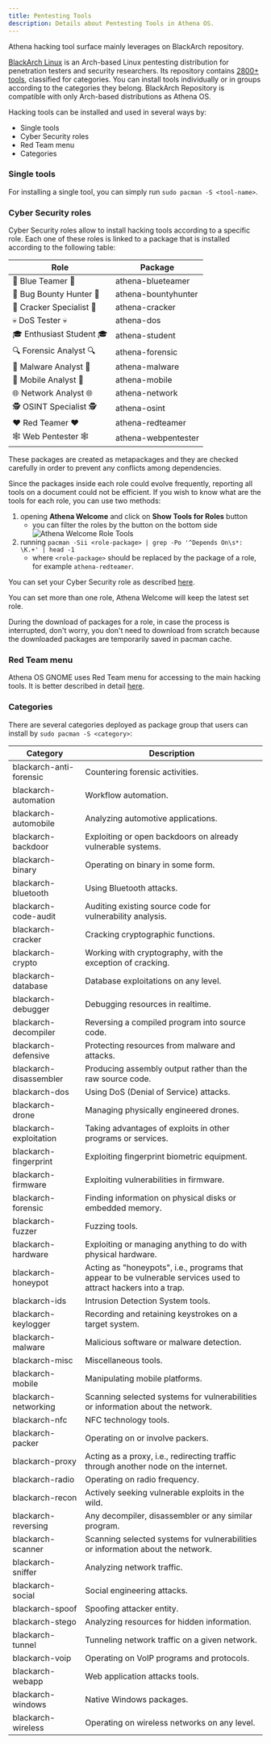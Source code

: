 ```yaml
---
title: Pentesting Tools
description: Details about Pentesting Tools in Athena OS.
---
```


Athena hacking tool surface mainly leverages on BlackArch repository.

[BlackArch Linux](https://blackarch.org/) is an Arch-based Linux pentesting distribution for penetration testers and security researchers. Its repository contains [2800+ tools](https://blackarch.org/tools.html), classified for categories. You can install tools individually or in groups according to the categories they belong. BlackArch Repository is compatible with only Arch-based distributions as Athena OS.

Hacking tools can be installed and used in several ways by:
* Single tools
* Cyber Security roles
* Red Team menu
* Categories

### Single tools

For installing a single tool, you can simply run `sudo pacman -S <tool-name>`.

### Cyber Security roles

Cyber Security roles allow to install hacking tools according to a specific role. Each one of these roles is linked to a package that is installed according to the following table:

| Role | Package |
| ---- | ------- |
| 💙 Blue Teamer 💙 | athena-blueteamer |
| 🐞 Bug Bounty Hunter 🐞 | athena-bountyhunter |
| 🍘 Cracker Specialist 🍘 | athena-cracker |
| 💀 DoS Tester 💀 | athena-dos |
| 🎓 Enthusiast Student 🎓 | athena-student |
| 🔍 Forensic Analyst 🔍 | athena-forensic |
| 🦠 Malware Analyst 🦠 | athena-malware |
| 📱 Mobile Analyst 📱 | athena-mobile |
| 🌐 Network Analyst 🌐 | athena-network |
| 🕵️ OSINT Specialist 🕵️ | athena-osint |
| ❤️ Red Teamer ❤️ | athena-redteamer |
| 🕸️ Web Pentester 🕸️ | athena-webpentester |

These packages are created as metapackages and they are checked carefully in order to prevent any conflicts among dependencies.

Since the packages inside each role could evolve frequently, reporting all tools on a document could not be efficient. If you wish to know what are the tools for each role, you can use two methods:
1. opening **Athena Welcome** and click on **Show Tools for Roles** button
   * you can filter the roles by the button on the bottom side
     ![Athena Welcome Role Tools](@assets/images/athena-welcome-roletools.png)
2. running `pacman -Sii <role-package> | grep -Po '^Depends On\s*: \K.+' | head -1`
   * where `<role-package>` should be replaced by the package of a role, for example `athena-redteamer`.

You can set your Cyber Security role as described [here](/en/resources/athena-welcome/#cyber-security-roles).

You can set more than one role, Athena Welcome will keep the latest set role.

During the download of packages for a role, in case the process is interrupted, don't worry, you don't need to download from scratch because the downloaded packages are temporarily saved in pacman cache.

### Red Team menu

Athena OS GNOME uses Red Team menu for accessing to the main hacking tools. It is better described in detail [here](/en/resources/redteam-menu/).

### Categories

There are several categories deployed as package group that users can install by `sudo pacman -S <category>`:

| Category | Description |
| -------- | ----------- |
| blackarch-anti-forensic | Countering forensic activities. |
| blackarch-automation | Workflow automation. |
| blackarch-automobile | Analyzing automotive applications. |
| blackarch-backdoor | Exploiting or open backdoors on already vulnerable systems. |
| blackarch-binary | Operating on binary in some form. |
| blackarch-bluetooth | Using Bluetooth attacks. |
| blackarch-code-audit | Auditing existing source code for vulnerability analysis. |
| blackarch-cracker | Cracking cryptographic functions. |
| blackarch-crypto | Working with cryptography, with the exception of cracking. |
| blackarch-database | Database exploitations on any level. |
| blackarch-debugger | Debugging resources in realtime. |
| blackarch-decompiler | Reversing a compiled program into source code. |
| blackarch-defensive | Protecting resources from malware and attacks. |
| blackarch-disassembler | Producing assembly output rather than the raw source code. |
| blackarch-dos | Using DoS (Denial of Service) attacks. |
| blackarch-drone | Managing physically engineered drones. |
| blackarch-exploitation | Taking advantages of exploits in other programs or services. |
| blackarch-fingerprint	| Exploiting fingerprint biometric equipment. |
| blackarch-firmware | Exploiting vulnerabilities in firmware. |
| blackarch-forensic | Finding information on physical disks or embedded memory. |
| blackarch-fuzzer | Fuzzing tools. |
| blackarch-hardware | Exploiting or managing anything to do with physical hardware. |
| blackarch-honeypot | Acting as "honeypots", i.e., programs that appear to be vulnerable services used to attract hackers into a trap. |
| blackarch-ids	| Intrusion Detection System tools. |
| blackarch-keylogger | Recording and retaining keystrokes on a target system. |
| blackarch-malware	| Malicious software or malware detection. |
| blackarch-misc | Miscellaneous tools. |
| blackarch-mobile | Manipulating mobile platforms. |
| blackarch-networking | Scanning selected systems for vulnerabilities or information about the network. |
| blackarch-nfc	| NFC technology tools. |
| blackarch-packer | Operating on or involve packers. |
| blackarch-proxy | Acting as a proxy, i.e., redirecting traffic through another node on the internet. |
| blackarch-radio | Operating on radio frequency. |
| blackarch-recon | Actively seeking vulnerable exploits in the wild. |
| blackarch-reversing | Any decompiler, disassembler or any similar program. |
| blackarch-scanner	| Scanning selected systems for vulnerabilities or information about the network. |
| blackarch-sniffer	| Analyzing network traffic. |
| blackarch-social | Social engineering attacks. |
| blackarch-spoof | Spoofing attacker entity. |
| blackarch-stego | Analyzing resources for hidden information. |
| blackarch-tunnel | Tunneling network traffic on a given network. |
| blackarch-voip | Operating on VoIP programs and protocols. |
| blackarch-webapp | Web application attacks tools. |
| blackarch-windows	| Native Windows packages. |
| blackarch-wireless | Operating on wireless networks on any level. |

<ImageComponent />
